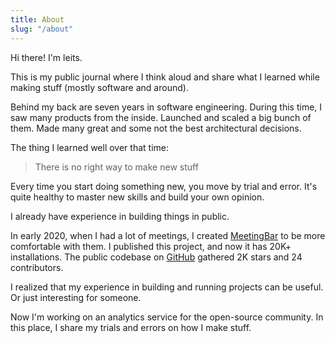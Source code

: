 ```yaml
---
title: About
slug: "/about"
---
```


Hi there! I'm leits.

This is my public journal where I think aloud and share what I learned while making stuff (mostly software and around).

Behind my back are seven years in software engineering. During this time, I saw many products from the inside. Launched and scaled a big bunch of them. Made many great and some not the best architectural decisions.

The thing I learned well over that time:

> There is no right way to make new stuff

Every time you start doing something new, you move by trial and error. It's quite healthy to master new skills and build your own opinion.

I already have experience in building things in public.

In early 2020, when I had a lot of meetings, I created [MeetingBar](https://apps.apple.com/app/id1532419400) to be more comfortable with them. I published this project, and now it has 20K+ installations. The public codebase on [GitHub](https://github.com/leits/MeetingBar) gathered 2K stars and 24 contributors.

I realized that my experience in building and running projects can be useful. Or just interesting for someone.

Now I'm working on an analytics service for the open-source community. In this place, I share my trials and errors on how I make stuff.
